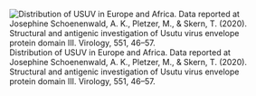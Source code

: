 ![Distribution of USUV in Europe and Africa. Data reported at Josephine Schoenenwald, A. K., Pletzer, M., & Skern, T. (2020). Structural and antigenic investigation of Usutu virus envelope protein domain III. Virology, 551, 46–57. ](img/USUV Medical relevance.png)
